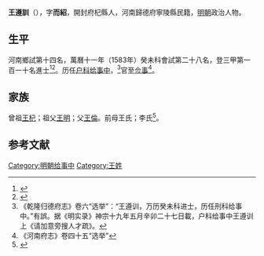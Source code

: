 {{Otheruses|王遵訓|other=同名或類似名的其它條目描述}}
{{明清人物信息框
| 姓名 = 王遵訓
| 原名 =
| 圖片名稱= 
| 圖片大小 =
| 圖片說明 = 
| 最高職務 =
| 國家 = 大明 
| 爵位 =
| 籍貫 = 開封府杞縣
| 族裔 = 
| 旗籍 = 
| 字號 = 
| 諡號 =
| 出生日期 =
| 出生地點 =開封府杞縣
| 逝世日期 = 
| 逝世地點 =
| 墓葬 =
| 配偶 = 
| 親屬 = 
| 出身 =
* 萬曆十一年癸未科進士
| 經歷 =
| 著作 =  
}}
'''王遵訓'''（{{bd|？||？|catIdx=}}），字'''而紹'''，開封府杞縣人，河南歸德府寧陵縣民籍，[[明朝|明朝]]政治人物。

== 生平 ==
河南鄉試第十四名，萬曆十一年（1583年）癸未科會試第二十八名，登三甲第一百一十名進士<ref>{{Cite book|title=《皇明贡举考》卷五|last=（明）[[张朝瑞|张朝瑞]]|first=|publisher=《续修四库全书》史部第828册|year=|isbn=|location=|pages=}}</ref><ref>{{Cite book|title=贡举志五种 上|last=鲁小俊，江俊伟著|first=|publisher=武汉：武汉大学出版社|year=2009|isbn=978-7-307-07043-1|location=|pages=}}</ref>。历任[[户科|户科]][[给事中|给事中]]，<ref>《乾隆归德府志》卷六“选举”：“王遵训，万历癸未科进士，历任刑科给事中。”有誤。据《明实录》神宗十九年五月辛卯二十七日載，户科给事中王遵训上《请加意旁搜人才疏》。</ref>官至[[佥事|佥事]]<ref>《河南府志》卷四十五“选举”</ref>。

== 家族 ==
曾祖[[王杞|王杞]]；祖父[[王明|王明]]；父[[王倫|王倫]]。前母王氏；李氏<ref>{{Cite book|title=天一阁藏明代科举录选刊 登科录 点校本|last=龚延明主编|first=|publisher=宁波出版社|year=2016|isbn=978-7-5526-2320-8|location=宁波|pages=|quote=《天一閣藏明代科舉錄選刊.登科錄》之《萬曆十一年癸未科殿試登科錄》}}</ref>。

==参考文献==
{{reflist}}

{{萬曆十一年癸未科殿試金榜}}

{{DEFAULTSORT:Wang王}}
[[Category:明朝给事中|Category:明朝给事中]]
[[Category:王姓|Category:王姓]]


{{明朝人物小作品}}